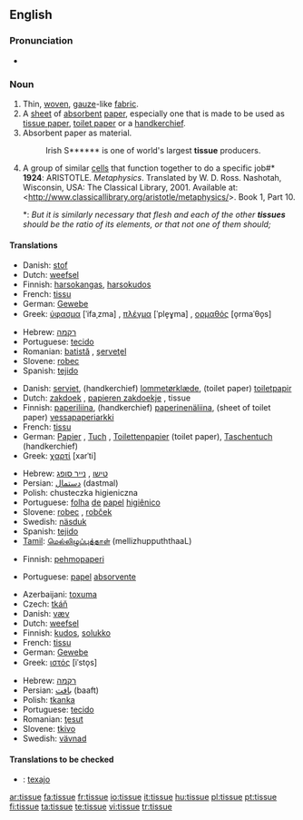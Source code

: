 ==English==

===Pronunciation===
*{{audio|en-us-tissue.ogg|Audio (US)}}

===Noun===
{{en-noun}}

# Thin, [[woven]], [[gauze]]-like [[fabric]].
# A [[sheet]] of [[absorbent]] [[paper]], especially one that is made to be used as [[tissue paper]], [[toilet paper]] or a [[handkerchief]].
# Absorbent paper as material.
#:Irish S****** is one of world's largest '''tissue''' producers.
# {{biology}} A group of similar [[cells]] that function together to do a specific job#* '''1924''': ARISTOTLE.  ''Metaphysics''.  Translated by W. D. Ross.  Nashotah, Wisconsin, USA: The Classical Library, 2001.  Available at: <http://www.classicallibrary.org/aristotle/metaphysics/>. Book 1, Part 10.
#*: ''But it is similarly necessary that flesh and each of the other '''tissues''' should be the ratio of its elements, or that not one of them should;''

====Translations====
{{trans-top|woven fabric}}
*Danish: [[stof]]
*Dutch: [[weefsel]] {{n}}
*Finnish: [[harsokangas]], [[harsokudos]]
*French: [[tissu]] {{m}}
*German: [[Gewebe]] {{n}}
*Greek: [[ύφασμα]] [ˈifaˌzma] {{n}}, [[πλέγμα]] [ˈple̞ɣma] {{n}}, [[ορμαθός]] [o̞rmaˈθo̞s] {{m}}
{{trans-mid}}
*Hebrew: [[רקמה]] {{f}}
*Portuguese: [[tecido]] {{m}}
*Romanian: [[batistă]] {{f}}, [[şerveţel]] {{n}}
*Slovene: [[robec]] {{m}}
*Spanish: [[tejido]] {{m}}
{{trans-bottom}}

{{trans-top|sheet of absorbent paper}}
*Danish: [[serviet]], (handkerchief) [[lommetørklæde]], (toilet paper) [[toiletpapir]]
*Dutch: [[zakdoek]] {{m}}, [[papieren zakdoekje]] {{n}}, tissue {{m}}
*Finnish: [[paperiliina]], (handkerchief) [[paperinenäliina]], (sheet of toilet paper) [[vessapaperiarkki]]
*French: [[tissu]] {{m}}
*German: [[Papier]] {{n}}, [[Tuch]] {{n}}, [[Toilettenpapier]] {{n}} (toilet paper), [[Taschentuch]] {{n}} (handkerchief)
*Greek: [[χαρτί]] [xarˈti] {{n}}
{{trans-mid}}
*Hebrew: [[טישו]] {{m}}, [[נייר סופג]] {{m}}
*Persian: [[دستمال]] (dastmal)
*Polish: chusteczka higieniczna {{f}}
*Portuguese: [[folha]] [[de]] [[papel]] [[higiênico]] {{f}}
*Slovene: [[robec]] {{m}}, [[robček]] {{m}}
*Swedish: [[näsduk]] {{c}}
*Spanish: [[tejido]] {{m}}
*[[Tamil]]: [[மெல்லிழுப்புத்தாள் ]] (mellizhuppuththaaL)
{{trans-bottom}}

{{trans-top|paper material}}
*Finnish: [[pehmopaperi]]
{{trans-mid}}
*Portuguese: [[papel]] [[absorvente]] {{m}}
{{trans-bottom}}

{{trans-top|aggregation of cells}}
*Azerbaijani: [[toxuma]]
*Czech: [[tkáň]] {{f}}
*Danish: [[væv]] {{n}}
*Dutch: [[weefsel]] {{n}}
*Finnish: [[kudos]], [[solukko]]
*French: [[tissu]] {{m}}
*German: [[Gewebe]] {{n}}
*Greek: [[ιστός]] [iˈsto̞s] {{m}}
{{trans-mid}}
*Hebrew: [[רקמה]] {{f}}
*Persian: [[بافت]] (baaft)
*Polish: [[tkanka]] {{f}}
*Portuguese: [[tecido]] {{m}}
*Romanian: [[ţesut]] {{n}}
*Slovene: [[tkivo]] {{n}}
*Swedish: [[vävnad]] {{c}}
{{trans-bottom}}

====Translations to be checked====
{{checktrans}}
*{{ttbc|Ido}}: [[texajo]]

[[ar:tissue]]
[[fa:tissue]]
[[fr:tissue]]
[[io:tissue]]
[[it:tissue]]
[[hu:tissue]]
[[pl:tissue]]
[[pt:tissue]]
[[fi:tissue]]
[[ta:tissue]]
[[te:tissue]]
[[vi:tissue]]
[[tr:tissue]]